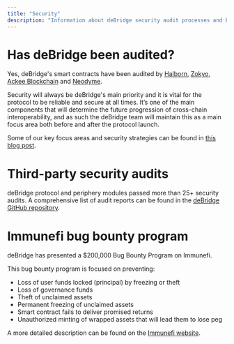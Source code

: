 ```yaml
---
title: "Security"
description: "Information about deBridge security audit processes and bug bounty program"
---
```


# Has deBridge been audited?
Yes, deBridge's smart contracts have been audited by [Halborn](https://halborn.com/), [Zokyo](https://www.zokyo.io/), [Ackee
Blockchain](https://ackeeblockchain.com/) and [Neodyme](https://neodyme.io/).

Security will always be deBridge's main priority and it is vital for the protocol to be reliable and secure at all times. It’s one of the main
components that will determine the future progression of cross-chain interoperability, and as such the deBridge team will maintain this as a main
focus area both before and after the protocol launch. 

Some of our key focus areas and security strategies can be found in [this blog
post](https://blog.debridge.finance/10-strategies-for-cross-chain-security-8ed5f5879946).

# Third-party security audits
deBridge protocol and periphery modules passed more than 25+ security audits. A comprehensive list of audit reports can be found in the [deBridge
GitHub repository](https://github.com/debridge-finance/debridge-security).

# Immunefi bug bounty program
deBridge has presented a $200,000 Bug Bounty Program on Immunefi. 

This bug bounty program is focused on preventing:
- Loss of user funds locked (principal) by freezing or theft
- Loss of governance funds
- Theft of unclaimed assets
- Permanent freezing of unclaimed assets
- Smart contract fails to deliver promised returns
- Unauthorized minting of wrapped assets that will lead them to lose peg

A more detailed description can be found on the [Immunefi website](https://immunefi.com/bounty/debridge/).